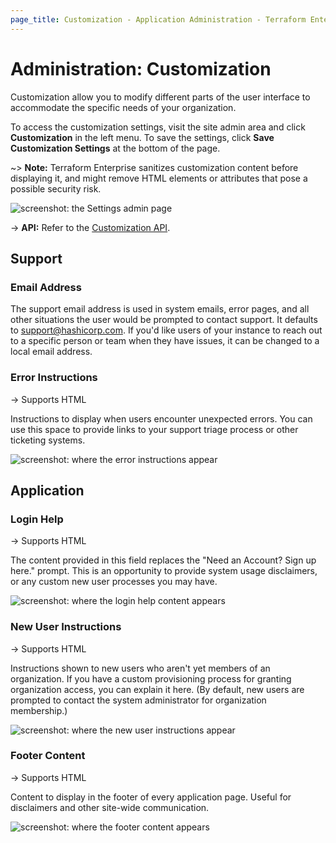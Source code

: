 ```yaml
---
page_title: Customization - Application Administration - Terraform Enterprise
---
```


# Administration: Customization

Customization allow you to modify different parts of the user interface to accommodate the specific needs of your organization.

To access the customization settings, visit the site admin area and click **Customization** in the left menu. To save the settings, click **Save Customization Settings** at the bottom of the page.

~> **Note:** Terraform Enterprise sanitizes customization content before displaying it, and might remove HTML elements or attributes that pose a possible security risk.

![screenshot: the Settings admin page](/img/docs/admin-customization.png)

-> **API:** Refer to the [Customization API](/enterprise/api-docs/admin/settings#list-customization-settings).

## Support

### Email Address

The support email address is used in system emails, error pages, and all other situations the user would be prompted to contact support. It defaults to <support@hashicorp.com>. If you'd like  users of your instance to reach out to a specific person or team when they have issues, it can be changed to a local email address.

### Error Instructions

-> Supports HTML

Instructions to display when users encounter unexpected errors.  You can use this space to provide links to your support triage process or other ticketing systems.

![screenshot: where the error instructions appear](/img/docs/admin-error-message-customization.png)

## Application

### Login Help

-> Supports HTML

The content provided in this field replaces the "Need an Account? Sign up here." prompt.  This is an opportunity to provide system usage disclaimers, or any custom new user processes you may have.

![screenshot: where the login help content appears](/img/docs/admin-login-help-customization.png)

### New User Instructions

-> Supports HTML

Instructions shown to new users who aren't yet members of an organization. If you have a custom provisioning process for granting organization access, you can explain it here. (By default, new users are prompted to contact the system administrator for organization membership.)

![screenshot: where the new user instructions appear](/img/docs/admin-new-user-customization.png)

### Footer Content

-> Supports HTML

Content to display in the footer of every application page. Useful for disclaimers and other site-wide communication.

![screenshot: where the footer content appears](/img/docs/admin-footer-customization.png)
